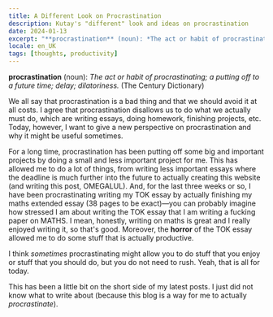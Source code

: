 ```yaml
---
title: A Different Look on Procrastination
description: Kutay's "different" look and ideas on procrastination
date: 2024-01-13
excerpt: "**procrastination** (noun): *The act or habit of procrastinating; a putting off to a future time; delay; dilatoriness.* (The Century Dictionary)"
locale: en_UK
tags: [thoughts, productivity]
---
```

**procrastination** (noun): *The act or habit of procrastinating; a putting off to a future time; delay; dilatoriness.* (The Century Dictionary)

We all say that procrastination is a bad thing and that we should avoid it at all costs. I agree that procrastination disallows us to do what we actually must do, which are writing essays, doing homework, finishing projects, etc. Today, however, I want to give a new perspective on procrastination and why it might be useful sometimes.

For a long time, procrastination has been putting off some big and important projects by doing a small and less important project for me. This has allowed me to do a lot of things, from writing less important essays where the deadline is much further into the future to actually creating this website (and writing this post, OMEGALUL). And, for the last three weeks or so, I have been procrastinating writing my TOK essay by actually finishing my maths extended essay (38 pages to be exact)—you can probably imagine how stressed I am about writing the TOK essay that I am writing a fucking paper on MATHS. I mean, honestly, writing on maths is great and I really enjoyed writing it, so that's good. Moreover, the **horror** of the TOK essay allowed me to do some stuff that is actually productive.

I think _sometimes_ procrastinating might allow you to do stuff that you enjoy or stuff that you should do, but you do not need to rush. Yeah, that is all for today.

This has been a little bit on the short side of my latest posts. I just did not know what to write about (because this blog is a way for me to actually _procrastinate_).